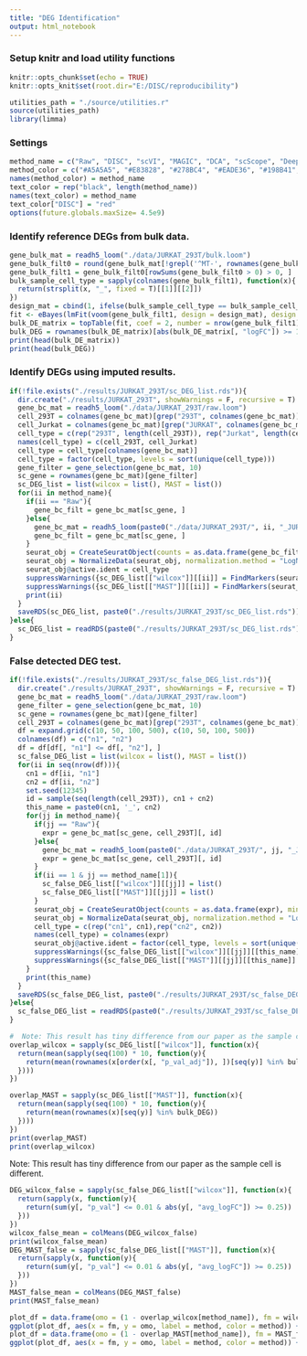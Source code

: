 ```yaml
---
title: "DEG Identification"
output: html_notebook
---
```

### Setup knitr and load utility functions
```r
knitr::opts_chunk$set(echo = TRUE)
knitr::opts_knit$set(root.dir="E:/DISC/reproducibility")
```
```r
utilities_path = "./source/utilities.r"
source(utilities_path)
library(limma)
```
### Settings
```r
method_name = c("Raw", "DISC", "scVI", "MAGIC", "DCA", "scScope", "DeepImpute", "VIPER", "scImpute")
method_color = c("#A5A5A5", "#E83828", "#278BC4", "#EADE36", "#198B41", "#920783", "#F8B62D", "#8E5E32", "#1E2B68")
names(method_color) = method_name
text_color = rep("black", length(method_name))
names(text_color) = method_name
text_color["DISC"] = "red"
options(future.globals.maxSize= 4.5e9)
```
### Identify reference DEGs from bulk data.
```r
gene_bulk_mat = readh5_loom("./data/JURKAT_293T/bulk.loom")
gene_bulk_filt0 = round(gene_bulk_mat[!grepl('^MT-', rownames(gene_bulk_mat)), ])
gene_bulk_filt1 = gene_bulk_filt0[rowSums(gene_bulk_filt0 > 0) > 0, ]
bulk_sample_cell_type = sapply(colnames(gene_bulk_filt1), function(x){
  return(strsplit(x, "_", fixed = T)[[1]][[2]])
})
design_mat = cbind(1, ifelse(bulk_sample_cell_type == bulk_sample_cell_type[1], 1, 0))
fit <- eBayes(lmFit(voom(gene_bulk_filt1, design = design_mat), design = design_mat))
bulk_DE_matrix = topTable(fit, coef = 2, number = nrow(gene_bulk_filt1))
bulk_DEG = rownames(bulk_DE_matrix)[abs(bulk_DE_matrix[, "logFC"]) >= 1.5 & bulk_DE_matrix[, "adj.P.Val"] < 0.05]
print(head(bulk_DE_matrix))
print(head(bulk_DEG))
```
### Identify DEGs using imputed results.
```r
if(!file.exists("./results/JURKAT_293T/sc_DEG_list.rds")){
  dir.create("./results/JURKAT_293T", showWarnings = F, recursive = T)
  gene_bc_mat = readh5_loom("./data/JURKAT_293T/raw.loom")
  cell_293T = colnames(gene_bc_mat)[grep("293T", colnames(gene_bc_mat))]
  cell_Jurkat = colnames(gene_bc_mat)[grep("JURKAT", colnames(gene_bc_mat))]
  cell_type = c(rep("293T", length(cell_293T)), rep("Jurkat", length(cell_Jurkat)))
  names(cell_type) = c(cell_293T, cell_Jurkat)
  cell_type = cell_type[colnames(gene_bc_mat)]
  cell_type = factor(cell_type, levels = sort(unique(cell_type)))
  gene_filter = gene_selection(gene_bc_mat, 10)
  sc_gene = rownames(gene_bc_mat)[gene_filter]
  sc_DEG_list = list(wilcox = list(), MAST = list())
  for(ii in method_name){
    if(ii == "Raw"){
      gene_bc_filt = gene_bc_mat[sc_gene, ]
    }else{
      gene_bc_mat = readh5_loom(paste0("./data/JURKAT_293T/", ii, "_JURKAT_293T.loom"))
      gene_bc_filt = gene_bc_mat[sc_gene, ]
    }
    seurat_obj = CreateSeuratObject(counts = as.data.frame(gene_bc_filt), min.cells = 0, min.features = 0)
    seurat_obj = NormalizeData(seurat_obj, normalization.method = "LogNormalize", scale.factor = 10000)
    seurat_obj@active.ident = cell_type
    suppressWarnings({sc_DEG_list[["wilcox"]][[ii]] = FindMarkers(seurat_obj, ident.1 = "293T", ident.2 = "Jurkat", min.pct = 0.1, logfc.threshold = 0, test.use = "wilcox", verbose = F)})
    suppressWarnings({sc_DEG_list[["MAST"]][[ii]] = FindMarkers(seurat_obj, ident.1 = "293T", ident.2 = "Jurkat", min.pct = 0.1, logfc.threshold = 0, test.use = "MAST", verbose = F)})
    print(ii)
  }
  saveRDS(sc_DEG_list, paste0("./results/JURKAT_293T/sc_DEG_list.rds"))
}else{
  sc_DEG_list = readRDS(paste0("./results/JURKAT_293T/sc_DEG_list.rds"))
}
```
### False detected DEG test.
```r
if(!file.exists("./results/JURKAT_293T/sc_false_DEG_list.rds")){
  dir.create("./results/JURKAT_293T", showWarnings = F, recursive = T)
  gene_bc_mat = readh5_loom("./data/JURKAT_293T/raw.loom")
  gene_filter = gene_selection(gene_bc_mat, 10)
  sc_gene = rownames(gene_bc_mat)[gene_filter]
  cell_293T = colnames(gene_bc_mat)[grep("293T", colnames(gene_bc_mat))]
  df = expand.grid(c(10, 50, 100, 500), c(10, 50, 100, 500))
  colnames(df) = c("n1", "n2")
  df = df[df[, "n1"] <= df[, "n2"], ]
  sc_false_DEG_list = list(wilcox = list(), MAST = list())
  for(ii in seq(nrow(df))){
    cn1 = df[ii, "n1"]
    cn2 = df[ii, "n2"]
    set.seed(12345)
    id = sample(seq(length(cell_293T)), cn1 + cn2)
    this_name = paste0(cn1, '_', cn2)
    for(jj in method_name){
      if(jj == "Raw"){
        expr = gene_bc_mat[sc_gene, cell_293T][, id]
      }else{
        gene_bc_mat = readh5_loom(paste0("./data/JURKAT_293T/", jj, "_JURKAT_293T.loom"))
        expr = gene_bc_mat[sc_gene, cell_293T][, id]
      }
      if(ii == 1 & jj == method_name[1]){
        sc_false_DEG_list[["wilcox"]][[jj]] = list()
        sc_false_DEG_list[["MAST"]][[jj]] = list()
      }
      seurat_obj = CreateSeuratObject(counts = as.data.frame(expr), min.cells = 0, min.features = 0)
      seurat_obj = NormalizeData(seurat_obj, normalization.method = "LogNormalize", scale.factor = 10000)
      cell_type = c(rep("cn1", cn1),rep("cn2", cn2))
      names(cell_type) = colnames(expr)
      seurat_obj@active.ident = factor(cell_type, levels = sort(unique(cell_type)))
      suppressWarnings({sc_false_DEG_list[["wilcox"]][[jj]][[this_name]] = FindMarkers(seurat_obj, ident.1 = "cn1", ident.2 = "cn2", min.pct = 0.1, logfc.threshold = 0, test.use = "wilcox", verbose = F)})
      suppressWarnings({sc_false_DEG_list[["MAST"]][[jj]][[this_name]] = FindMarkers(seurat_obj, ident.1 = "cn1", ident.2 = "cn2", min.pct = 0.1, logfc.threshold = 0, test.use = "MAST", verbose = F)})
    }
    print(this_name)
  }
  saveRDS(sc_false_DEG_list, paste0("./results/JURKAT_293T/sc_false_DEG_list.rds"))
}else{
  sc_false_DEG_list = readRDS(paste0("./results/JURKAT_293T/sc_false_DEG_list.rds"))
}
```
```r
#  Note: This result has tiny difference from our paper as the sample cell is different.
overlap_wilcox = sapply(sc_DEG_list[["wilcox"]], function(x){
  return(mean(sapply(seq(100) * 10, function(y){
    return(mean(rownames(x[order(x[, "p_val_adj"]), ])[seq(y)] %in% bulk_DEG))
  })))
})

overlap_MAST = sapply(sc_DEG_list[["MAST"]], function(x){
  return(mean(sapply(seq(100) * 10, function(y){
    return(mean(rownames(x)[seq(y)] %in% bulk_DEG))
  })))
})
print(overlap_MAST)
print(overlap_wilcox)
```
Note: This result has tiny difference from our paper as the sample cell is different. 
```r
DEG_wilcox_false = sapply(sc_false_DEG_list[["wilcox"]], function(x){
  return(sapply(x, function(y){
    return(sum(y[, "p_val"] <= 0.01 & abs(y[, "avg_logFC"]) >= 0.25))
  }))
})
wilcox_false_mean = colMeans(DEG_wilcox_false)
print(wilcox_false_mean)
DEG_MAST_false = sapply(sc_false_DEG_list[["MAST"]], function(x){
  return(sapply(x, function(y){
    return(sum(y[, "p_val"] <= 0.01 & abs(y[, "avg_logFC"]) >= 0.25))
  }))
})
MAST_false_mean = colMeans(DEG_MAST_false)
print(MAST_false_mean)
```

```r
plot_df = data.frame(omo = (1 - overlap_wilcox[method_name]), fm = wilcox_false_mean[method_name], method = method_name)
ggplot(plot_df, aes(x = fm, y = omo, label = method, color = method)) + geom_point() + geom_text_repel() + theme_bw() + theme(legend.position = "none") + xlab("False DEG (293T)") + ylab("1 - Overlap") + ggtitle("wilcox") + scale_colour_manual(values = method_color)
plot_df = data.frame(omo = (1 - overlap_MAST[method_name]), fm = MAST_false_mean[method_name], method = method_name)
ggplot(plot_df, aes(x = fm, y = omo, label = method, color = method)) + geom_point() + geom_text_repel() + theme_bw() + theme(legend.position = "none") + xlab("False DEG (293T)") + ylab("1 - Overlap") + ggtitle("MAST") + scale_colour_manual(values = method_color)
```








